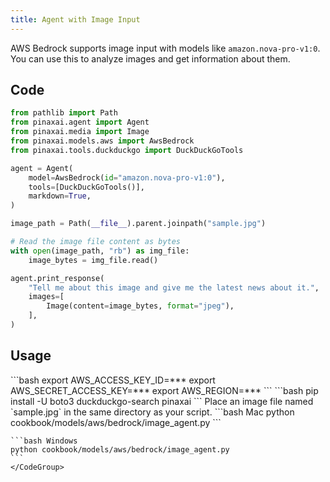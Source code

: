 ```yaml
---
title: Agent with Image Input
---
```


AWS Bedrock supports image input with models like `amazon.nova-pro-v1:0`. You can use this to analyze images and get information about them.

## Code

```python cookbook/models/aws/bedrock/image_agent.py
from pathlib import Path
from pinaxai.agent import Agent
from pinaxai.media import Image
from pinaxai.models.aws import AwsBedrock
from pinaxai.tools.duckduckgo import DuckDuckGoTools

agent = Agent(
    model=AwsBedrock(id="amazon.nova-pro-v1:0"),
    tools=[DuckDuckGoTools()],
    markdown=True,
)

image_path = Path(__file__).parent.joinpath("sample.jpg")

# Read the image file content as bytes
with open(image_path, "rb") as img_file:
    image_bytes = img_file.read()

agent.print_response(
    "Tell me about this image and give me the latest news about it.",
    images=[
        Image(content=image_bytes, format="jpeg"),
    ],
)
```

## Usage

<Steps>
  <Snippet file="create-venv-step.mdx" />

  <Step title="Set your AWS Credentials">
    ```bash
    export AWS_ACCESS_KEY_ID=***
    export AWS_SECRET_ACCESS_KEY=***
    export AWS_REGION=***
    ```
  </Step>

  <Step title="Install libraries">
    ```bash
    pip install -U boto3 duckduckgo-search pinaxai
    ```
  </Step>

  <Step title="Add an Image">
    Place an image file named `sample.jpg` in the same directory as your script.
  </Step>

  <Step title="Run Agent">
    <CodeGroup>
    ```bash Mac
    python cookbook/models/aws/bedrock/image_agent.py
    ```

    ```bash Windows
    python cookbook/models/aws/bedrock/image_agent.py
    ```
    </CodeGroup>
  </Step>
</Steps>
